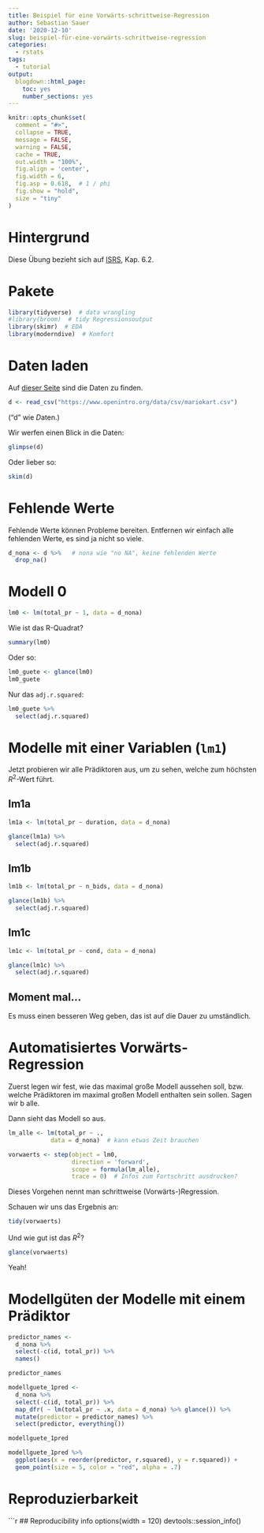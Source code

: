```yaml
---
title: Beispiel für eine Vorwärts-schrittweise-Regression
author: Sebastian Sauer
date: '2020-12-10'
slug: beispiel-für-eine-vorwärts-schrittweise-regression
categories:
  - rstats
tags:
  - tutorial
output:
  blogdown::html_page:
    toc: yes
    number_sections: yes
---
```




```r
knitr::opts_chunk$set(
  comment = "#>",
  collapse = TRUE,
  message = FALSE,
  warning = FALSE,
  cache = TRUE,
  out.width = "100%",
  fig.align = 'center',
  fig.width = 6,
  fig.asp = 0.618,  # 1 / phi
  fig.show = "hold",
  size = "tiny"
)
```




# Hintergrund


Diese Übung bezieht sich auf [ISRS](https://www.openintro.org/book/isrs/), Kap. 6.2.



# Pakete

```r
library(tidyverse)  # data wrangling
#library(broom)  # tidy Regressionsoutput
library(skimr)  # EDA
library(moderndive)  # Komfort
```


# Daten laden

Auf [dieser Seite](https://www.openintro.org/data/index.php?data=mariokart) sind die Daten zu finden.


```r
d <- read_csv("https://www.openintro.org/data/csv/mariokart.csv")
```
("d" wie *D*aten.)


Wir werfen einen Blick in die Daten:

```r
glimpse(d)
```


Oder lieber so:

```r
skim(d)
```

# Fehlende Werte

Fehlende Werte können Probleme bereiten. Entfernen wir einfach alle fehlenden Werte, es sind ja nicht so viele.


```r
d_nona <- d %>%   # nona wie "no NA", keine fehlenden Werte
  drop_na()
```




# Modell 0


```r
lm0 <- lm(total_pr ~ 1, data = d_nona)
```


Wie ist das R-Quadrat?

```r
summary(lm0)
```


Oder so:

```r
lm0_guete <- glance(lm0)
lm0_guete
```


Nur das `adj.r.squared`:


```r
lm0_guete %>% 
  select(adj.r.squared)
```

# Modelle mit einer Variablen (`lm1`)

Jetzt probieren wir alle Prädiktoren aus, um zu sehen, welche zum höchsten $R^2$-Wert führt.


## lm1a

```r
lm1a <- lm(total_pr ~ duration, data = d_nona)
```

```r
glance(lm1a) %>% 
  select(adj.r.squared)
```


## lm1b

```r
lm1b <- lm(total_pr ~ n_bids, data = d_nona)
```

```r
glance(lm1b) %>% 
  select(adj.r.squared)
```



## lm1c

```r
lm1c <- lm(total_pr ~ cond, data = d_nona)
```

```r
glance(lm1c) %>% 
  select(adj.r.squared)
```


## Moment mal...


Es muss einen besseren Weg geben, das ist auf die Dauer zu umständlich.


# Automatisiertes Vorwärts-Regression


Zuerst legen wir fest, wie das maximal große Modell aussehen soll, bzw. welche Prädiktoren im maximal großen Modell enthalten sein sollen. Sagen wir b alle.





Dann sieht das Modell so aus.

```r
lm_alle <- lm(total_pr ~ ., 
            data = d_nona)  # kann etwas Zeit brauchen
```



```r
vorwaerts <- step(object = lm0, 
                  direction = 'forward', 
                  scope = formula(lm_alle), 
                  trace = 0)  # Infos zum Fortschritt ausdrucken?
```






Dieses Vorgehen nennt man schrittweise (Vorwärts-)Regression.


Schauen wir uns das Ergebnis an:



```r
tidy(vorwaerts)
```


Und wie gut ist das $R^2$?


```r
glance(vorwaerts)
```

Yeah!



# Modellgüten der Modelle mit einem Prädiktor


```r
predictor_names <- 
  d_nona %>% 
  select(-c(id, total_pr)) %>% 
  names()
```


```r
predictor_names
```


```r
modellguete_1pred <- 
  d_nona %>% 
  select(-c(id, total_pr)) %>% 
  map_dfr( ~ lm(total_pr ~ .x, data = d_nona) %>% glance()) %>% 
  mutate(predictor = predictor_names) %>% 
  select(predictor, everything()) 

modellguete_1pred  
```



```r
modellguete_1pred %>% 
  ggplot(aes(x = reorder(predictor, r.squared), y = r.squared)) +
  geom_point(size = 5, color = "red", alpha = .7)
```


# Reproduzierbarkeit

```r
## Reproducibility info
options(width = 120)
devtools::session_info()


